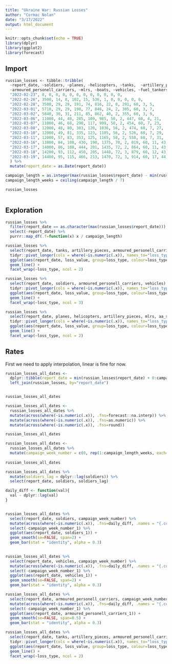 ```yaml
---
title: "Ukraine War: Russian Losses"
author: "Cormac Nolan"
date: "3/17/2022"
output: html_document
---
```


```r
knitr::opts_chunk$set(echo = TRUE)
library(dplyr)
library(ggplot2)
library(forecast)
```

## Import

```r
russian_losses <- tibble::tribble(
  ~report_date, ~soldiers, ~planes, ~helicopters, ~tanks,  ~artillery_pieces,  
  ~armoured_personell_carriers, ~mlrs, ~boats, ~vehicles, ~fuel_tankers, ~uav, ~aa_systems,
  "2022-02-23", 0, 0, 0, 0, 0, 0, 0, 0, 0, 0, 0, 0,
  "2022-02-26", 3500, 14, 8, 102, 15, 536, 1, 0, 0, 0, 0, 0,
  "2022-02-28", 3500, 29, 29, 191, 74, 816, 22, 0, 291, 60, 3, 5,
  "2022-03-01", 5710, 29, 29, 198, 77, 846, 24, 2, 305, 60, 3, 7,
  "2022-03-02", 5840, 30, 31, 211, 85, 862, 40, 2, 355, 60, 3, 9,
  "2022-03-06", 11000, 44, 48, 285, 109, 985, 50, 2, 447, 60, 4, 21,
  "2022-03-07", 11000, 46, 68, 290, 117, 999, 50, 2, 454, 60, 7, 23,
  "2022-03-08", 12000, 48, 80, 303, 120, 1036, 56, 2, 474, 60, 7, 27,
  "2022-03-10", 12000, 49, 81, 335, 123, 1105, 56, 2, 526, 60, 7, 29,
  "2022-03-11", 12000, 57, 83, 353, 125, 1165, 58, 2, 558, 60, 7, 31,
  "2022-03-16", 13800, 84, 108, 430, 190, 1375, 70, 2, 819, 60, 11, 43,
  "2022-03-17", 14000, 86, 108, 444, 201, 1435, 72, 2, 864, 60, 11, 43,
  "2022-03-18", 14200, 93, 112, 450, 205, 1448, 72, 3, 879, 60, 12, 43,
  "2022-03-19", 14400, 95, 115, 466, 213, 1470, 72, 3, 914, 60, 17, 44,
  ) %>% 
  mutate(report_date = as.Date(report_date))

campaign_length = as.integer(max(russian_losses$report_date) - min(russian_losses$report_date))
campaign_length_weeks = ceiling(campaign_length / 7)

russian_losses
 
```

## Exploration

```r
 
russian_losses %>% 
  filter(report_date == as.character(max(russian_losses$report_date))) %>% 
  select(-report_date) %>% 
  purrr::map_df(.f=function(x) x / campaign_length)
```

```r
russian_losses %>% 
  select(report_date, tanks, artillery_pieces, armoured_personell_carriers, vehicles) %>% 
  tidyr::pivot_longer(cols = where(~is.numeric(.x)), names_to="loss_type", values_to="loss_value") %>% 
  ggplot(aes(report_date, loss_value, group=loss_type, colour=loss_type)) +
  geom_line() +
  facet_wrap(~loss_type, ncol = 2)

```


```r
russian_losses %>% 
  select(report_date, soldiers, armoured_personell_carriers, vehicles) %>% 
  tidyr::pivot_longer(cols = where(~is.numeric(.x)), names_to="loss_type", values_to="loss_value") %>% 
  ggplot(aes(report_date, loss_value, group=loss_type, colour=loss_type)) +
  geom_line() +
  facet_wrap(~loss_type, ncol = 3)

```

```r
russian_losses %>% 
  select(report_date, planes, helicopters, artillery_pieces, mlrs, aa_systems) %>% 
  tidyr::pivot_longer(cols = where(~is.numeric(.x)), names_to="loss_type", values_to="loss_value") %>% 
  ggplot(aes(report_date, loss_value, group=loss_type, colour=loss_type)) +
  geom_line() +
  facet_wrap(~loss_type, ncol = 2)

```



## Rates

First we need to apply interpolation, linear is fine for now.

```r

russian_losses_all_dates <-
  dplyr::tibble(report_date = min(russian_losses$report_date) + 0:campaign_length) %>%
  left_join(russian_losses, by="report_date")


russian_losses_all_dates
```


```r
russian_losses_all_dates <- 
  russian_losses_all_dates %>% 
  mutate(across(where(~is.numeric(.x)), .fns=forecast::na.interp)) %>%
  mutate(across(where(~is.numeric(.x)), .fns=as.numeric)) %>% 
  mutate(across(where(~is.numeric(.x)), .fns=round))

russian_losses_all_dates
```

```r
russian_losses_all_dates <- 
  russian_losses_all_dates %>% 
  mutate(campaign_week_number = c(0, rep(1:campaign_length_weeks, each=7)[1:(campaign_length)]))
  
russian_losses_all_dates
```


```r
russian_losses_all_dates %>% 
  mutate(soldiers_lag = dplyr::lag(soldiers)) %>% 
  select(report_date, soldiers, soldiers_lag)

daily_diff <- function(val){
  val - dplyr::lag(val) 
}


russian_losses_all_dates %>% 
  select(report_date, soldiers, campaign_week_number) %>% 
  mutate(across(where(~is.numeric(.x)), .fns=daily_diff, .names = "{.col}_{.fn}")) %>% 
  select(-campaign_week_number_1) %>% 
  ggplot(aes(report_date, soldiers_1)) +
  geom_smooth(se=FALSE, span=2) +
  geom_bar(stat = "identity", alpha = 0.3)
  

```

```r

russian_losses_all_dates %>% 
  select(report_date, vehicles, campaign_week_number) %>% 
  mutate(across(where(~is.numeric(.x)), .fns=daily_diff, .names = "{.col}_{.fn}")) %>% 
  select(-campaign_week_number_1) %>% 
  ggplot(aes(report_date, vehicles_1)) +
  geom_smooth(se=FALSE, span=2) +
  geom_bar(stat = "identity", alpha = 0.3)

```

```r
russian_losses_all_dates %>% 
  select(report_date, armoured_personell_carriers, campaign_week_number) %>% 
  mutate(across(where(~is.numeric(.x)), .fns=daily_diff, .names = "{.col}_{.fn}")) %>% 
  select(-campaign_week_number_1) %>% 
  ggplot(aes(report_date, armoured_personell_carriers_1)) +
  geom_smooth(se=FALSE, span=0.5) +
  geom_bar(stat = "identity", alpha = 0.3)

```

```r
russian_losses_all_dates %>% 
  select(report_date, tanks, artillery_pieces, armoured_personell_carriers, vehicles) %>% 
  tidyr::pivot_longer(cols = where(~is.numeric(.x)), names_to="loss_type", values_to="loss_value") %>% 
  ggplot(aes(report_date, loss_value, group=loss_type, colour=loss_type)) +
  geom_line() +
  facet_wrap(~loss_type, ncol = 2)
```




